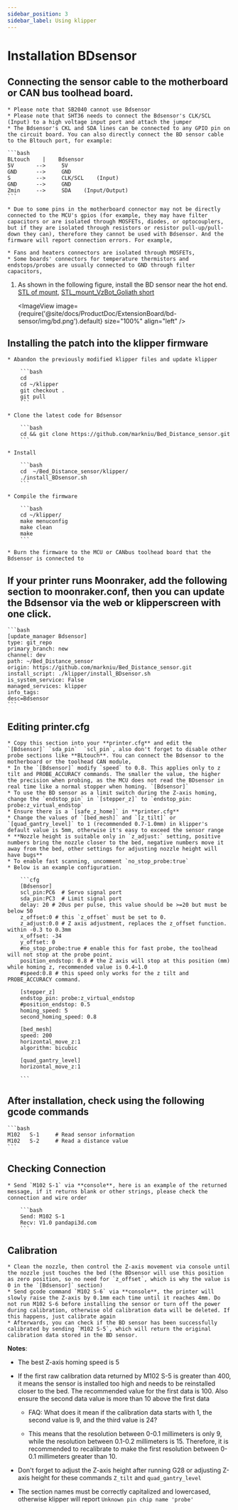 ```yaml
---
sidebar_position: 3
sidebar_label: Using klipper
---
```



# Installation **BDsensor**

## Connecting the sensor cable to the motherboard or CAN bus toolhead board.

    * Please note that SB2040 cannot use Bdsensor
    * Please note that SHT36 needs to connect the Bdsensor's CLK/SCL (Input) to a high voltage input port and attach the jumper
    * The Bdsensor's CKL and SDA lines can be connected to any GPIO pin on the circuit board. You can also directly connect the BD sensor cable to the Bltouch port, for example:

    ```bash
    BLtouch    |    Bdsensor
    5V       -->     5V
    GND      -->     GND
    S        -->     CLK/SCL    (Input)
    GND      -->     GND
    Zmin     -->     SDA    (Input/Output) 
    ```

    * Due to some pins in the motherboard connector may not be directly connected to the MCU's gpios (for example, they may have filter capacitors or are isolated through MOSFETs, diodes, or optocouplers, but if they are isolated through resistors or resistor pull-up/pull-down they can), therefore they cannot be used with Bdsensor. And the firmware will report connection errors. For example,

    * Fans and heaters connectors are isolated through MOSFETs,
    * Some boards' connectors for temperature thermistors and endstops/probes are usually connected to GND through filter capacitors,

1. As shown in the following figure, install the BD sensor near the hot end. [STL of mount](https://www.thingiverse.com/thing:6098131),  [STL_mount_VzBot_Goliath short](https://discord.com/channels/829828765512106054/1163237892957671424)

    <ImageView image={require('@site/docs/ProductDoc/ExtensionBoard/bd-sensor/img/bd.png').default} size="100%" align="left" />


## Installing the patch into the klipper firmware

    * Abandon the previously modified klipper files and update klipper

        ```bash
        cd
        cd ~/klipper
        git checkout .
        git pull
        ```

    * Clone the latest code for Bdsensor

        ```bash
        cd && git clone https://github.com/markniu/Bed_Distance_sensor.git
        ```

    * Install

        ```bash
        cd  ~/Bed_Distance_sensor/klipper/
        ./install_BDsensor.sh
        ```

    * Compile the firmware

        ```bash
        cd ~/klipper/
        make menuconfig
        make clean
        make
        ```

    * Burn the firmware to the MCU or CANbus toolhead board that the Bdsensor is connected to

## If your printer runs Moonraker, add the following section to moonraker.conf, then you can update the Bdsensor via the web or klipperscreen with one click.

    ```bash
    [update_manager Bdsensor]
    type: git_repo
    primary_branch: new
    channel: dev
    path: ~/Bed_Distance_sensor
    origin: https://github.com/markniu/Bed_Distance_sensor.git
    install_script: ./klipper/install_BDsensor.sh
    is_system_service: False
    managed_services: klipper
    info_tags:
    desc=Bdsensor
    ```

## Editing printer.cfg

    * Copy this section into your **printer.cfg** and edit the `[Bdsensor]` `sda_pin`  `scl_pin`, also don't forget to disable other probe sections like **BLtouch**. You can connect the Bdsensor to the motherboard or the toolhead CAN module, 
    * In the `[Bdsensor]` modify `speed` to 0.8. This applies only to z tilt and PROBE_ACCURACY commands. The smaller the value, the higher the precision when probing, as the MCU does not read the BDsensor in real time like a normal stopper when homing. `[Bdsensor]`
    * To use the BD sensor as a limit switch during the Z-axis homing, change the `endstop_pin` in `[stepper_z]` to `endstop_pin: probe:z_virtual_endstop`
    * Ensure there is a `[safe_z_home]` in **printer.cfg** 
    * Change the values of `[bed_mesh]` and `[z_tilt]` or `[quad_gantry_level]` to 1 (recommended 0.7-1.0mm) in klipper's default value is 5mm, otherwise it's easy to exceed the sensor range
    * **Nozzle height is suitable only in `z_adjust:` setting, positive numbers bring the nozzle closer to the bed, negative numbers move it away from the bed, other settings for adjusting nozzle height will have bugs**
    * To enable fast scanning, uncomment `no_stop_probe:true`
    * Below is an example configuration.

        ```cfg
        [Bdsensor] 
        scl_pin:PC6  # Servo signal port
        sda_pin:PC3  # Limit signal port
        delay: 20 # 20us per pulse, this value should be >=20 but must be below 50
        z_offset:0 # this `z_offset` must be set to 0. 
        z_adjust:0.0 # Z axis adjustment, replaces the z_offset function. within -0.3 to 0.3mm
        x_offset: -34
        y_offset: 0
        #no_stop_probe:true # enable this for fast probe, the toolhead will not stop at the probe point.
        position_endstop: 0.8 # the Z axis will stop at this position (mm) while homing z, recommended value is 0.4~1.0
        #speed:0.8 # this speed only works for the z tilt and PROBE_ACCURACY command.

        [stepper_z]
        endstop_pin: probe:z_virtual_endstop 
        #position_endstop: 0.5
        homing_speed: 5
        second_homing_speed: 0.8

        [bed_mesh]
        speed: 200
        horizontal_move_z:1
        algorithm: bicubic

        [quad_gantry_level]
        horizontal_move_z:1

        ```

## After installation, check using the following gcode commands

    ```bash
    M102   S-1     # Read sensor information
    M102   S-2     # Read a distance value
    ```

## Checking Connection

    * Send `M102 S-1` via **console**, here is an example of the returned message, if it returns blank or other strings, please check the connection and wire order

        ```bash
        Send: M102 S-1
        Recv: V1.0 pandapi3d.com
        ```

## Calibration

    * Clean the nozzle, then control the Z-axis movement via console until the nozzle just touches the bed (the BDsensor will use this position as zero position, so no need for `z_offset`, which is why the value is 0 in the `[Bdsensor]` section)
    * Send gcode command `M102 S-6` via **console**, the printer will slowly raise the Z-axis by 0.1mm each time until it reaches 4mm. Do not run M102 S-6 before installing the sensor or turn off the power during calibration, otherwise old calibration data will be deleted. If this happens, just calibrate again
    * Afterwards, you can check if the BD sensor has been successfully calibrated by sending `M102 S-5`, which will return the original calibration data stored in the BD sensor.

**Notes**:

* The best Z-axis homing speed is 5

* If the first raw calibration data returned by M102 S-5 is greater than 400, it means the sensor is installed too high and needs to be reinstalled closer to the bed. The recommended value for the first data is 100. Also ensure the second data value is more than 10 above the first data

  * FAQ: What does it mean if the calibration data starts with 1, the second value is 9, and the third value is 24?

  * This means that the resolution between 0-0.1 millimeters is only 9, while the resolution between 0.1-0.2 millimeters is 15. Therefore, it is recommended to recalibrate to make the first resolution between 0-0.1 millimeters greater than 10.

* Don't forget to adjust the Z-axis height after running G28 or adjusting Z-axis height for these commands `Z_tilt` and `quad_gantry_level`

* The section names must be correctly capitalized and lowercased, otherwise klipper will report `Unknown pin chip name 'probe'`